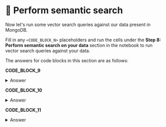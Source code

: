 # 👐 Perform semantic search

Now let's run some vector search queries against our data present in MongoDB. 

Fill in any `<CODE_BLOCK_N>` placeholders and run the cells under the **Step 8: Perform semantic search on your data** section in the notebook to run vector search queries against your data.

The answers for code blocks in this section are as follows:

**CODE_BLOCK_9**

<details>
<summary>Answer</summary>
<div>
```python
get_embedding(user_query)
```
</div>
</details>

**CODE_BLOCK_10**

<details>
<summary>Answer</summary>
<div>
```python
[
    {
        "$vectorSearch": {
            "index": ATLAS_VECTOR_SEARCH_INDEX_NAME,
            "queryVector": query_embedding,
            "path": "embedding",
            "numCandidates": 150,
            "limit": 5
        }
    },
    {
        "$project": {
            "_id": 0,
            "body": 1,
            "score": {"$meta": "vectorSearchScore"}
        }
    }
]
```
</div>
</details>

**CODE_BLOCK_11**

<details>
<summary>Answer</summary>
<div>
```python
collection.aggregate(pipeline)
```
</div>
</details>